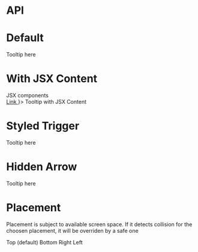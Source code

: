 

<Meta title="Tooltip" component={Tooltip} />

# API

<Props of={Tooltip} />

# Default

<Preview>
  <Story name="Default">     
     <Tooltip text="Consectetur nam repellendus exercitationem explicabo, quo aliquid"> Tooltip here </Tooltip>
  </Story>  
</Preview>
 

# With JSX Content

<Preview>
  <Story name="With JSX Content">
       <Tooltip text={
        <>
          <Text is="p" color="white" small className={'w-72'}>
            JSX components <br />
            <a href="#" className="underline text-link"> Link </a>
          </Text>
        </>
      }> 
        Tooltip with JSX Content
      </Tooltip>
  </Story>  
</Preview>


# Styled Trigger
<Preview>
  <Story name="Styled Trigger">
      <Tooltip className="underline text-link" text={"Consectetur nam repellendus exercitationem explicabo, quo aliquid"}> Tooltip here
      </Tooltip>
  </Story>  
</Preview>

# Hidden Arrow

<Preview>
  <Story name="Hidden Arrow">
      <Tooltip showArrow={false} text={"Consectetur nam repellendus exercitationem explicabo, quo aliquid"}>  Tooltip here
      </Tooltip>
  </Story>  
</Preview>

# Placement

Placement is subject to available screen space. If it detects collision for the choosen placement, it will be overriden by a safe one 

<Preview>
  <Story name="Placement">
    <div className="flex gap-6"> 
        <Tooltip placement="top"  text={"Consectetur nam repellendus exercitationem explicabo, quo aliquid"}>  Top (default)
        </Tooltip>
        <Tooltip placement="bottom"  text={"Consectetur nam repellendus exercitationem explicabo, quo aliquid"}>  Bottom
        </Tooltip>
        <Tooltip placement="right"  text={"Consectetur nam repellendus exercitationem explicabo, quo aliquid"}>  Right
        </Tooltip> 
        <Tooltip placement="left"  text={"Consectetur nam repellendus exercitationem explicabo, quo aliquid"}>  Left
        </Tooltip> 
    </div>
  </Story>  
</Preview>